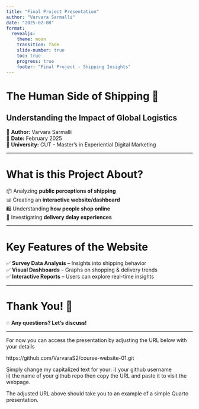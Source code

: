```yaml
---
title: "Final Project Presentation"
author: "Varvara Sarmalli"
date: "2025-02-08"
format:
  revealjs:
    theme: moon
    transition: fade
    slide-number: true
    toc: true
    progress: true
    footer: "Final Project - Shipping Insights"
---
```


# **The Human Side of Shipping** 🚢

## Understanding the Impact of Global Logistics

📌 **Author:** Varvara Sarmalli\
📌 **Date:** February 2025\
📌 **University:** CUT - Master's in Experiential Digital Marketing

------------------------------------------------------------------------

# **What is this Project About?**

📦 Analyzing **public perceptions of shipping** \
📊 Creating an **interactive website/dashboard**\
🛍️ Understanding **how people shop online**\
🚚 Investigating **delivery delay experiences**

------------------------------------------------------------------------

# **Key Features of the Website**

✅ **Survey Data Analysis** – Insights into shipping behavior\
✅ **Visual Dashboards** – Graphs on shopping & delivery trends\
✅ **Interactive Reports** – Users can explore real-time insights

------------------------------------------------------------------------

# **Thank You!** 🎉

💡 **Any questions? Let’s discuss!**

------------------------------------------------------------------------

For now you can access the presentation by adjusting the URL below with your details

https://github.com/VarvaraS2/course-website-01.git

Simply change my capitalized text for your: i) your github username\
ii) the name of your github repo then copy the URL and paste it to visit the webpage.

The adjusted URL above should take you to an example of a simple Quarto presentation.
